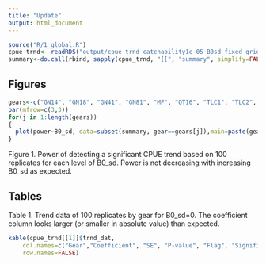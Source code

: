 ```yaml
---
title: "Update"
output: html_document
---
```


<!--
rmarkdown::render("update.Rmd")
-->


```r
source("R/1_global.R")
cpue_trnd<- readRDS("output/cpue_trnd_catchability1e-05_B0sd_fixed_grid.Rds")
summary<-do.call(rbind, sapply(cpue_trnd, "[[", "summary", simplify=FALSE))
``` 


## Figures
```r
gears<-c("GN14", "GN18", "GN41", "GN81", "MF", "OT16", "TLC1", "TLC2", "TN")
par(mfrow=c(3,3))
for(j in 1:length(gears))
{
  plot(power~B0_sd, data=subset(summary, gear==gears[j]),main=paste(gears[j]), ylim=c(0,1.2))
}
```

Figure 1. Power of detecting a significant CPUE trend based on 100 replicates for each level of B0_sd.  Power is not decreasing with increasing B0_sd as expected. 



## Tables

Table 1. Trend data of 100 replicates by gear for B0_sd=0.  The coefficient column looks larger (or smaller in absolute value) than expected. 

```r
kable(cpue_trnd[[1]]$trnd_dat,
    col.names=c("Gear","Coefficient", "SE", "P-value", "Flag", "Significant"),
    row.names=FALSE)
   
```